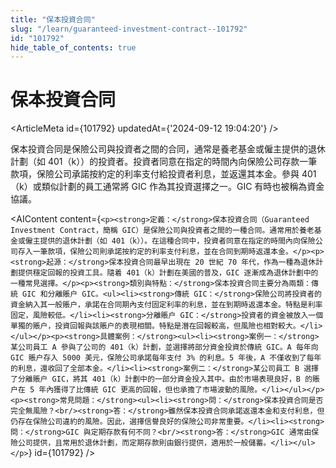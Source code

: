 ```yaml
---
title: "保本投資合同"
slug: "/learn/guaranteed-investment-contract--101792"
id: "101792"
hide_table_of_contents: true
---
```



# 保本投資合同

<ArticleMeta id={101792} updatedAt={'2024-09-12 19:04:20'} />
<div className='border-solid border-b border-t-0 my-4 border-[var(--ifm-color-gray-300)]' />

保本投資合同是保險公司與投資者之間的合同，通常是養老基金或僱主提供的退休計劃（如 401（k））的投資者。投資者同意在指定的時間內向保險公司存款一筆款項，保險公司承諾按約定的利率支付給投資者利息，並返還其本金。參與 401（k）或類似計劃的員工通常將 GIC 作為其投資選擇之一。GIC 有時也被稱為資金協議。

<AIContent content={`<p><strong>定義：</strong>保本投資合同（Guaranteed Investment Contract，簡稱 GIC）是保險公司與投資者之間的一種合同。通常用於養老基金或僱主提供的退休計劃（如 401（k））。在這種合同中，投資者同意在指定的時間內向保險公司存入一筆款項，保險公司則承諾按約定的利率支付利息，並在合同到期時返還本金。</p><p><strong>起源：</strong>保本投資合同最早出現在 20 世紀 70 年代，作為一種為退休計劃提供穩定回報的投資工具。隨着 401（k）計劃在美國的普及，GIC 逐漸成為退休計劃中的一種常見選擇。</p><p><strong>類別與特點：</strong>保本投資合同主要分為兩類：傳統 GIC 和分離賬户 GIC。<ul><li><strong>傳統 GIC：</strong>保險公司將投資者的資金納入其一般賬户，承諾在合同期內支付固定利率的利息，並在到期時返還本金。特點是利率固定，風險較低。</li><li><strong>分離賬户 GIC：</strong>投資者的資金被放入一個單獨的賬户，投資回報與該賬户的表現相關。特點是潛在回報較高，但風險也相對較大。</li></ul></p><p><strong>具體案例：</strong><ul><li><strong>案例一：</strong>某公司員工 A 參與了公司的 401（k）計劃，並選擇將部分資金投資於傳統 GIC。A 每年向 GIC 賬户存入 5000 美元，保險公司承諾每年支付 3% 的利息。5 年後，A 不僅收到了每年的利息，還收回了全部本金。</li><li><strong>案例二：</strong>某公司員工 B 選擇了分離賬户 GIC，將其 401（k）計劃中的一部分資金投入其中。由於市場表現良好，B 的賬户在 5 年內獲得了比傳統 GIC 更高的回報，但也承擔了市場波動的風險。</li></ul></p><p><strong>常見問題：</strong><ul><li><strong>問：</strong>保本投資合同是否完全無風險？<br/><strong>答：</strong>雖然保本投資合同承諾返還本金和支付利息，但仍存在保險公司違約的風險。因此，選擇信譽良好的保險公司非常重要。</li><li><strong>問：</strong>GIC 與定期存款有何不同？<br/><strong>答：</strong>GIC 通常由保險公司提供，且常用於退休計劃，而定期存款則由銀行提供，適用於一般儲蓄。</li></ul></p>`} id={101792} />
